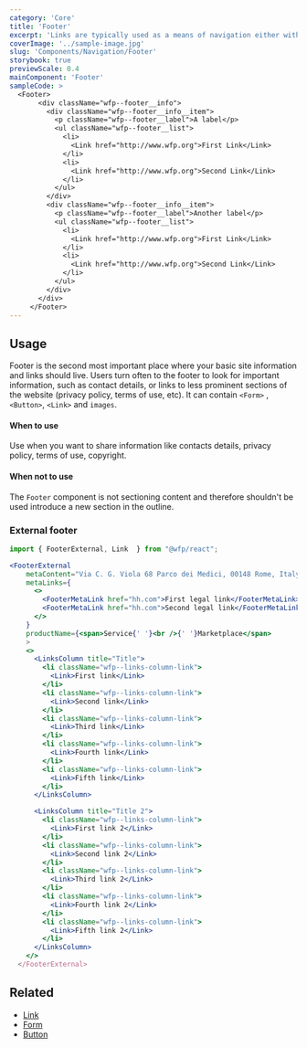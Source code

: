 ```yaml
---
category: 'Core'
title: 'Footer'
excerpt: 'Links are typically used as a means of navigation either within the application, to a place outside, or to a resource.'
coverImage: '../sample-image.jpg'
slug: 'Components/Navigation/Footer'
storybook: true
previewScale: 0.4
mainComponent: 'Footer'
sampleCode: >
  <Footer>
       <div className="wfp--footer__info">
         <div className="wfp--footer__info__item">
           <p className="wfp--footer__label">A label</p>
           <ul className="wfp--footer__list">
             <li>
               <Link href="http://www.wfp.org">First Link</Link>
             </li>
             <li>
               <Link href="http://www.wfp.org">Second Link</Link>
             </li>
           </ul>
         </div>
         <div className="wfp--footer__info__item">
           <p className="wfp--footer__label">Another label</p>
           <ul className="wfp--footer__list">
             <li>
               <Link href="http://www.wfp.org">First Link</Link>
             </li>
             <li>
               <Link href="http://www.wfp.org">Second Link</Link>
             </li>
           </ul>
         </div>
       </div>
     </Footer>
---
```


## Usage

Footer is the second most important place where your basic site information and links should live. Users turn often to the footer to look for important information, such as contact details, or links to less prominent sections of the website (privacy policy, terms of use, etc).
It can contain `<Form>` , `<Button>`, `<Link>` and `images`.

#### When to use

Use when you want to share information like contacts details, privacy policy, terms of use, copyright.

#### When not to use

The `Footer` component is not sectioning content and therefore shouldn't be used introduce a new section in the outline.

### External footer

```jsx live forceFullWidth
import { FooterExternal, Link  } from "@wfp/react";

<FooterExternal
    metaContent="Via C. G. Viola 68 Parco dei Medici, 00148 Rome, Italy"
    metaLinks={
      <>
        <FooterMetaLink href="hh.com">First legal link</FooterMetaLink>
        <FooterMetaLink href="hh.com">Second legal link</FooterMetaLink>
      </>
    }
    productName={<span>Service{' '}<br />{' '}Marketplace</span>
    >
    <>
      <LinksColumn title="Title">
        <li className="wfp--links-column-link">
          <Link>First link</Link>
        </li>
        <li className="wfp--links-column-link">
          <Link>Second link</Link>
        </li>
        <li className="wfp--links-column-link">
          <Link>Third link</Link>
        </li>
        <li className="wfp--links-column-link">
          <Link>Fourth link</Link>
        </li>
        <li className="wfp--links-column-link">
          <Link>Fifth link</Link>
        </li>
      </LinksColumn>

      <LinksColumn title="Title 2">
        <li className="wfp--links-column-link">
          <Link>First link 2</Link>
        </li>
        <li className="wfp--links-column-link">
          <Link>Second link 2</Link>
        </li>
        <li className="wfp--links-column-link">
          <Link>Third link 2</Link>
        </li>
        <li className="wfp--links-column-link">
          <Link>Fourth link 2</Link>
        </li>
        <li className="wfp--links-column-link">
          <Link>Fifth link 2</Link>
        </li>
      </LinksColumn>
    </>
  </FooterExternal>
```

## Related

- [Link](?path=/docs/components-link--regular)
- [Form](?path=/docs/components-form--regular)
- [Button](?path=/docs/components-button--regular)
